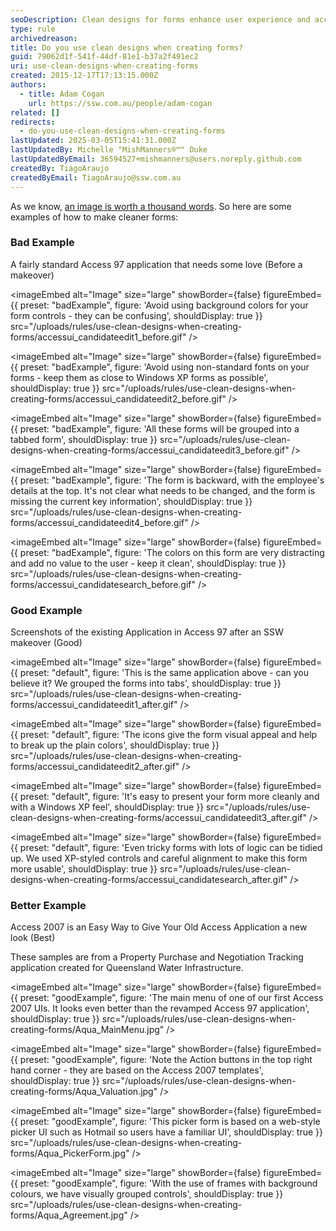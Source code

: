 ```yaml
---
seoDescription: Clean designs for forms enhance user experience and accessibility by using simple layouts, clear typography, and minimal visual distractions.
type: rule
archivedreason:
title: Do you use clean designs when creating forms?
guid: 79062d1f-541f-44df-81e1-b37a2f491ec2
uri: use-clean-designs-when-creating-forms
created: 2015-12-17T17:13:15.000Z
authors:
  - title: Adam Cogan
    url: https://ssw.com.au/people/adam-cogan
related: []
redirects:
  - do-you-use-clean-designs-when-creating-forms
lastUpdated: 2025-03-05T15:41:31.000Z
lastUpdatedBy: Michelle "MishManners®™" Duke
lastUpdatedByEmail: 36594527+mishmanners@users.noreply.github.com
createdBy: TiagoAraujo
createdByEmail: TiagoAraujo@ssw.com.au
---
```


As we know, [an image is worth a thousand words](/use-screenshots-in-your-proposals). So here are some examples of how to make cleaner forms:
### Bad Example

A fairly standard Access 97 application that needs some love (Before a makeover)

<imageEmbed
  alt="Image"
  size="large"
  showBorder={false}
  figureEmbed={{
    preset: "badExample",
    figure: 'Avoid using background colors for your form controls - they can be confusing',
    shouldDisplay: true
  }}
  src="/uploads/rules/use-clean-designs-when-creating-forms/accessui_candidateedit1_before.gif"
/>

<imageEmbed
  alt="Image"
  size="large"
  showBorder={false}
  figureEmbed={{
    preset: "badExample",
    figure: 'Avoid using non-standard fonts on your forms - keep them as close to Windows XP forms as possible',
    shouldDisplay: true
  }}
  src="/uploads/rules/use-clean-designs-when-creating-forms/accessui_candidateedit2_before.gif"
/>

<imageEmbed
  alt="Image"
  size="large"
  showBorder={false}
  figureEmbed={{
    preset: "badExample",
    figure: 'All these forms will be grouped into a tabbed form',
    shouldDisplay: true
  }}
  src="/uploads/rules/use-clean-designs-when-creating-forms/accessui_candidateedit3_before.gif"
/>

<imageEmbed
  alt="Image"
  size="large"
  showBorder={false}
  figureEmbed={{
    preset: "badExample",
    figure: 'The form is backward, with the employee\'s details at the top. It\'s not clear what needs to be changed, and the form is missing the current key information',
    shouldDisplay: true
  }}
  src="/uploads/rules/use-clean-designs-when-creating-forms/accessui_candidateedit4_before.gif"
/>

<imageEmbed
  alt="Image"
  size="large"
  showBorder={false}
  figureEmbed={{
    preset: "badExample",
    figure: 'The colors on this form are very distracting and add no value to the user - keep it clean',
    shouldDisplay: true
  }}
  src="/uploads/rules/use-clean-designs-when-creating-forms/accessui_candidatesearch_before.gif"
/>

### Good Example

Screenshots of the existing Application in Access 97 after an SSW makeover (Good)


<imageEmbed
  alt="Image"
  size="large"
  showBorder={false}
  figureEmbed={{
    preset: "default",
    figure: 'This is the same application above - can you believe it? We grouped the forms into tabs',
    shouldDisplay: true
  }}
  src="/uploads/rules/use-clean-designs-when-creating-forms/accessui_candidateedit1_after.gif"
/>


<imageEmbed
  alt="Image"
  size="large"
  showBorder={false}
  figureEmbed={{
    preset: "default",
    figure: 'The icons give the form visual appeal and help to break up the plain colors',
    shouldDisplay: true
  }}
  src="/uploads/rules/use-clean-designs-when-creating-forms/accessui_candidateedit2_after.gif"
/>


<imageEmbed
  alt="Image"
  size="large"
  showBorder={false}
  figureEmbed={{
    preset: "default",
    figure: 'It\'s easy to present your form more cleanly and with a Windows XP feel',
    shouldDisplay: true
  }}
  src="/uploads/rules/use-clean-designs-when-creating-forms/accessui_candidateedit3_after.gif"
/>


<imageEmbed
  alt="Image"
  size="large"
  showBorder={false}
  figureEmbed={{
    preset: "default",
    figure: 'Even tricky forms with lots of logic can be tidied up. We used XP-styled controls and careful alignment to make this form more usable',
    shouldDisplay: true
  }}
  src="/uploads/rules/use-clean-designs-when-creating-forms/accessui_candidatesearch_after.gif"
/>

### Better Example

Access 2007 is an Easy Way to Give Your Old Access Application a new look (Best)

These samples are from a Property Purchase and Negotiation Tracking application created for Queensland Water Infrastructure.

<imageEmbed
  alt="Image"
  size="large"
  showBorder={false}
  figureEmbed={{
    preset: "goodExample",
    figure: 'The main menu of one of our first Access 2007 UIs. It looks even better than the revamped Access 97 application',
    shouldDisplay: true
  }}
  src="/uploads/rules/use-clean-designs-when-creating-forms/Aqua_MainMenu.jpg"
/>

<imageEmbed
  alt="Image"
  size="large"
  showBorder={false}
  figureEmbed={{
    preset: "goodExample",
    figure: 'Note the Action buttons in the top right hand corner - they are based on the Access 2007 templates',
    shouldDisplay: true
  }}
  src="/uploads/rules/use-clean-designs-when-creating-forms/Aqua_Valuation.jpg"
/>

<imageEmbed
  alt="Image"
  size="large"
  showBorder={false}
  figureEmbed={{
    preset: "goodExample",
    figure: 'This picker form is based on a web-style picker UI such as Hotmail so users have a familiar UI',
    shouldDisplay: true
  }}
  src="/uploads/rules/use-clean-designs-when-creating-forms/Aqua_PickerForm.jpg"
/>

<imageEmbed
  alt="Image"
  size="large"
  showBorder={false}
  figureEmbed={{
    preset: "goodExample",
    figure: 'With the use of frames with background colours, we have visually grouped controls',
    shouldDisplay: true
  }}
  src="/uploads/rules/use-clean-designs-when-creating-forms/Aqua_Agreement.jpg"
/>
